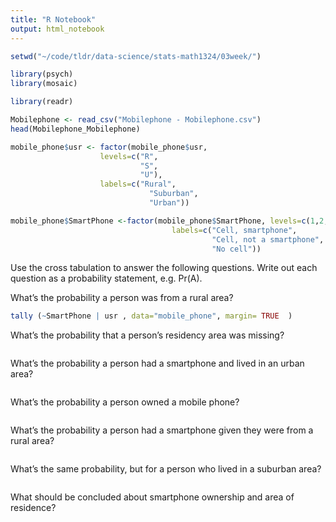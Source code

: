 ```yaml
---
title: "R Notebook"
output: html_notebook
---
```


```r

setwd("~/code/tldr/data-science/stats-math1324/03week/")

library(psych)
library(mosaic)

library(readr)

Mobilephone <- read_csv("Mobilephone - Mobilephone.csv")
head(Mobilephone_Mobilephone)

mobile_phone$usr <- factor(mobile_phone$usr, 
                    levels=c("R",
                             "S",
                             "U"), 
                    labels=c("Rural",
                    	       "Suburban",
                    	       "Urban"))

mobile_phone$SmartPhone <-factor(mobile_phone$SmartPhone, levels=c(1,2,3),
                                	labels=c("Cell, smartphone", 
                                	         "Cell, not a smartphone",
                                	         "No cell"))

```

Use the cross tabulation to answer the following questions. Write out each question as a probability statement, e.g. Pr(A).

What’s the probability a person was from a rural area?

```r

tally (~SmartPhone | usr , data="mobile_phone", margin= TRUE  )

```

What’s the probability that a person’s residency area was missing?

```r

```

What’s the probability a person had a smartphone and lived in an urban area?

```r

```

What’s the probability a person owned a mobile phone?

```r

```

What’s the probability a person had a smartphone given they were from a rural area?

```r

```

What’s the same probability, but for a person who lived in a suburban area?

```r

```

What should be concluded about smartphone ownership and area of residence?

```r

```





